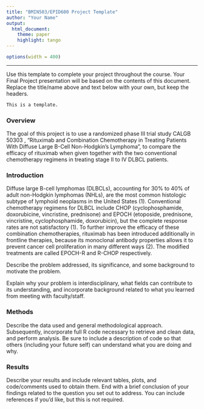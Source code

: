 ```yaml
---
title: "BMIN503/EPID600 Project Template"
author: "Your Name"
output: 
  html_document:
    theme: paper 
    highlight: tango
---
```

```r
options(width = 400)
```  
***
Use this template to complete your project throughout the course. Your Final Project presentation will be based on the contents of this document. Replace the title/name above and text below with your own, but keep the headers.

```r
This is a template.

```

### Overview
The goal of this project is to use a randomized phase III trial study CALGB 50303 , "Rituximab and Combination Chemotherapy in Treating Patients With Diffuse Large B-Cell Non-Hodgkin's Lymphoma",  to compare the efficacy of rituximab when given together with the two conventional chemotherapy regimens in treating stage II to IV DLBCL patients. 


### Introduction 
Diffuse large B-cell lymphomas (DLBCLs), accounting for 30% to 40% of adult non-Hodgkin lymphomas (NHLs), are the most common histologic subtype of lymphoid neoplasms in the United States (1). Conventional chemotherapy regimens for DLBCL include CHOP (cyclophosphamide, doxorubicine, vincristine, prednisone) and EPOCH (etoposide, prednisone, vincristine, cyclophosphamide, doxorubicin), but the complete response rates are not satisfactory (1). To further improve the efficacy of these combination chemotherapies, rituximab has been introduced additionally in frontline therapies, because its monoclonal antibody properties allows it to prevent cancer cell proliferation in many different ways (2). The modified treatments are called EPOCH-R and R-CHOP respectively. 

Describe the problem addressed, its significance, and some background to motivate the problem.

Explain why your problem is interdisciplinary, what fields can contribute to its understanding, and incorporate background related to what you learned from meeting with faculty/staff.


### Methods
Describe the data used and general methodological approach. Subsequently, incorporate full R code necessary to retrieve and clean data, and perform analysis. Be sure to include a description of code so that others (including your future self) can understand what you are doing and why. 


### Results
Describe your results and include relevant tables, plots, and code/comments used to obtain them. End with a brief conclusion of your findings related to the question you set out to address. You can include references if you'd like, but this is not required.
